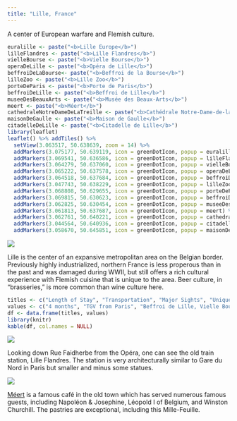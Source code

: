 ```yaml
---
title: "Lille, France"
---
```


A center of European warfare and Flemish culture.

```r
euralille <- paste("<b>Lille Europe</b>")
lilleFlandres <- paste("<b>Lille Flandres</b>")
vielleBourse <- paste("<b>Vielle Bourse</b>")
operaDeLille <- paste("<b>Opéra de Lille</b>")
beffroiDeLaBourse<- paste("<b>Beffroi de la Bourse</b>")
lilleZoo <- paste("<b>Lille Zoo</b>")
porteDeParis <- paste("<b>Porte de Paris</b>")
beffroiDeLille <- paste("<b>Beffroi de Lille</b>")
museeDesBeauxArts <- paste("<b>Musée des Beaux-Arts</b>")
meert <- paste("<b>Méert</b>")
cathedraleNotreDameDeLaTreille <- paste("<b>Cathédrale Notre-Dame-de-la-Treille</b>")
maisonDeGaulle <- paste("<b>Maison de Gaulle</b>")
citadelleDeLille <- paste("<b>Citadelle de Lille</b>")
library(leaflet)
leaflet() %>% addTiles() %>%
  setView(3.063517, 50.638639, zoom = 14) %>%
  addMarkers(3.075177, 50.639119, icon = greenDotIcon, popup = euralille) %>% # Lille Europe
  addMarkers(3.069541, 50.636586, icon = greenDotIcon, popup = lilleFlandres) %>%  # Lille Flandres
  addMarkers(3.064279, 50.637060, icon = greenDotIcon, popup = vielleBourse) %>%  # Vielle Bourse
  addMarkers(3.065222, 50.637578, icon = greenDotIcon, popup = operaDeLille) %>%  # Opéra de Lille
  addMarkers(3.064518, 50.637684, icon = greenDotIcon, popup = beffroiDeLaBourse) %>%  # Beffroi de la Bourse
  addMarkers(3.047743, 50.638229, icon = greenDotIcon, popup = lilleZoo) %>%  # Lille Zoo
  addMarkers(3.068808, 50.629655, icon = greenDotIcon, popup = porteDeParis) %>%  # Porte de Paris
  addMarkers(3.069815, 50.630623, icon = greenDotIcon, popup = beffroiDeLille) %>%  # Beffroi de Lille
  addMarkers(3.062825, 50.630454, icon = greenDotIcon, popup = museeDesBeauxArts) %>% # Musée des Beaux-Arts
  addMarkers(3.061813, 50.637687, icon = greenDotIcon, popup = meert) %>% # Méert
  addMarkers(3.062761, 50.640221, icon = greenDotIcon, popup = cathedraleNotreDameDeLaTreille) %>% # Cathédrale Notre-Dame-de-la-Treille
  addMarkers(3.044564, 50.640936, icon = greenDotIcon, popup = citadelleDeLille) %>% # Citadelle de Lille
  addMarkers(3.058670, 50.645851, icon = greenDotIcon, popup = maisonDeGaulle) # Maison de Gaulle

```
![](images/Lille/lille7.png)

Lille is the center of an expansive metropolitan area on the Belgian border. Previously highly industrialized, northern France is less properous than in the past and was damaged during WWII, but still offers a rich cultural experience with Flemish cuisine that is unique to the area. Beer culture, in "brasseries," is more common than wine culture here. 

```r
titles <- c("Length of Stay", "Transportation", "Major Sights", "Unique Foods", "Restaurant Recommendations")
values <- c("4 months", "TGV from Paris", "Beffroi de Lille, Vielle Bourse, Opéra de Lille", "Gaufres fourrées", "Méert")
df <- data.frame(titles, values)
library(knitr)
kable(df, col.names = NULL)
```

![](images/Lille/lille8.png)

Looking down Rue Faidherbe from the Opéra, one can see the old train station, Lille Flandres. The station is very architecturally similar to Gare du Nord in Paris but smaller and minus some statues.

![](images/Lille/lille5.png)

[Méert](https://www.meert.fr/en/) is a famous café in the old town which has served numerous famous guests, including Napoléon & Josephine, Léopold I of Belgium, and Winston Churchill. The pastries are exceptional, including this Mille-Feuille. 

